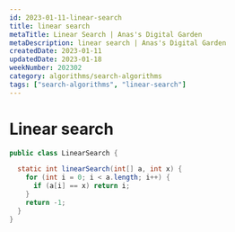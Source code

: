 ```yaml
---
id: 2023-01-11-linear-search
title: linear search
metaTitle: Linear Search | Anas's Digital Garden
metaDescription: linear search | Anas's Digital Garden
createdDate: 2023-01-11
updatedDate: 2023-01-18
weekNumber: 202302
category: algorithms/search-algorithms
tags: ["search-algorithms", "linear-search"]
---
```


# Linear search

```java
public class LinearSearch {

  static int linearSearch(int[] a, int x) {
    for (int i = 0; i < a.length; i++) {
      if (a[i] == x) return i;
    }
    return -1;
  }
}
```
